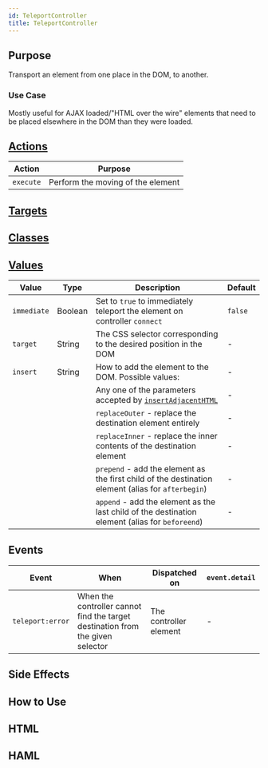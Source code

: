 ```yaml
---
id: TeleportController
title: TeleportController
---
```




## Purpose

Transport an element from one place in the DOM, to another.

<Ephemeral/>

### Use Case

Mostly useful for AJAX loaded/"HTML over the wire" elements that need to be placed elsewhere in the DOM than they were loaded.

## [Actions](https://stimulus.hotwire.dev/reference/actions)

| Action    | Purpose                           |
|-----------|-----------------------------------|
| `execute` | Perform the moving of the element |

## [Targets](https://stimulus.hotwire.dev/reference/targets)
<NoTargets/>

## [Classes](https://stimulus.hotwire.dev/reference/classes)
<NoClasses/>

## [Values](https://stimulus.hotwire.dev/reference/values)

| Value       | Type    | Description                                                                                                                               | Default |
|-------------|---------|-------------------------------------------------------------------------------------------------------------------------------------------|---------|
| `immediate` | Boolean | Set to `true` to immediately teleport the element on controller `connect`                                                                 | `false` |
| `target`    | String  | The CSS selector corresponding to the desired position in the DOM                                                                         | -       |
| `insert`    | String  | How to add the element to the DOM. Possible values:                                                                                       | -       |
|             |         | Any one of the parameters accepted by [`insertAdjacentHTML`](https://developer.mozilla.org/en-US/docs/Web/API/Element/insertAdjacentHTML) | -       |
|             |         | `replaceOuter` - replace the destination element entirely                                                                                 | -       |
|             |         | `replaceInner` - replace the inner contents of the destination element                                                                    | -       |
|             |         | `prepend` - add the element as the first child of the destination element (alias for `afterbegin`)                                        | -       |
|             |         | `append` - add the element as the last child of the destination element (alias for `beforeend`)                                           | -       |

## Events

| Event            | When                                                                           | Dispatched on          | `event.detail` |
|------------------|--------------------------------------------------------------------------------|------------------------|----------------|
| `teleport:error` | When the controller cannot find the target destination from the given selector | The controller element | -              |

## Side Effects
<NoSideEffects/>


## How to Use


## HTML


<TeleportControllerHtml/>

## HAML


<TeleportControllerHaml/>

